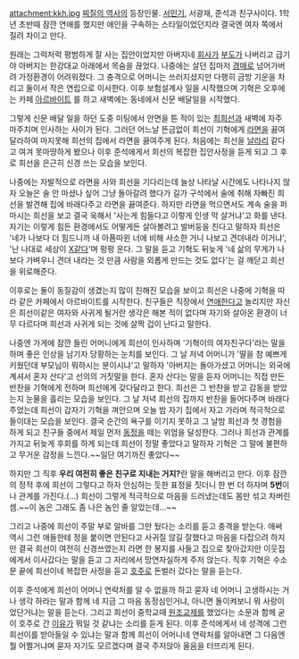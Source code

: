attachment:kkh.jpg
[[찌질의 역사]]의 등장인물. [[서민기]], 서광재, 준석과 친구사이다. 1학년 초반때 잠깐 연애를 했지만 애인을 구속하는 스타일이었던지라 결국엔 여자 쪽에서 질려 차이고 만다.

원래는 그럭저럭 평범하게 잘 사는 집안이었지만 아버지네 [[회사]]가 [[부도]]가 나버리고 급기야 아버지는 한강대교 아래에서 목숨을 끊었다. 나중에는 살던 집마저 [[경매]]로 넘어가버려 가정환경이 어려워졌다. 그 충격으로 어머니는 쓰러지셨지만 다행히 금방 기운을 차리고 둘이서 작은 연립으로 이사한다. 이후 보험설계사 일을 시작했으며 기혁은 오후에는 카페 [[아르바이트]] 를 하고 새벽에는 동네에서 신문 배달일을 시작했다.

그렇게 신문 배달 일을 하던 도중 미팅에서 안면을 튼 적이 있는 [[최희선]]과 새벽에 자주 마주치며 인사하는 사이가 된다. 그러던 어느날 뜬금없이 희선이 기혁에게 [[라면]]을 끓여달라하여 마지못해 희선의 집에서 라면을 끓여주게 된다. 처음에는 희선을 [[날라리]] 같다고 여겨 못마땅하게 봤으나 이후 준석에게서 희선의 복잡한 집안사정을 듣게 되고 그 후로 희선을 은근히 신경 쓰는 모습을 보인다. 

나중에는 자발적으로 라면을 사와 희선을 기다리는데 늘상 나타날 시간에도 나타나지 않자 오늘은 술 안 마셨나 싶어 그냥 돌아갈려 했다가 길가 구석에서 술에 취해 자빠진 희선을 발견해 집에 바래다주고 라면을 끓여준다. 하지만 라면을 먹으면서도 계속 술을 퍼마시는 희선을 보고 결국 욱해서 '사는게 힘들다고 이렇게 인생 막 살거냐'고 화를 낸다. 자기는 이렇게 힘든 환경에서도 어떻게든 살아볼려고 발버둥을 친다고 말하자 희선은 '네가 나보다 더 힘드니까 내 아픔따윈 너에 비해 사소한 거니 나보고 견뎌내라 이거냐', '난 나대로 세상이 [[좆|X]]같다'며 펑펑 운다. 그 말을 듣고 기혁도 뒤늦게 '네 삶의 무게가 나보다 가벼우니 견뎌 내라는 것 만큼 사람을 외롭게 만드는 것도 없다'는 걸 깨닫고 희선을 위로해준다.

이후로는 둘이 동질감이 생겼는지 많이 친해진 모습을 보이고 희선은 나중에 기혁을 따라 같은 카페에서 아르바이트를 시작한다. 친구들은 직장에서 [[연애]]한다고 놀리지만 자신은 희선이같은 여자와 사귀게 될거란 생각은 해본 적이 없다며 자기와 살아온 환경이 너무 다르다며 희선과 사귀게 되는 것에 살짝 겁이 난다고 말한다.

나중엔 가게에 잠깐 들린 어머니에게 희선이 인사하며 '기혁이의 여자친구다'라는 말을 하며 좋은 인상을 남기자 당황하는 눈치를 보인다. 그 날 저녁 어머니가 '딸을 참 예쁘게 키웠던데 부모님이 뭐하시는 분이시냐'고 말하자 '아버지는 돌아가셨고 어머니는 외국에 계셔서 혼자 산다'고 선의의 거짓말을 한다. 혼자 산다는 말을 듣자 어머니는 직접 만든 반찬을 기혁에게 전하며 희선에게 갖다달라고 한다. 희선은 그 반찬을 받고 감동을 받았는지 눈물을 흘리는 모습을 보인다. 그 날 저녁 희선의 집까지 반찬을 들어다주며 바래다 주었는데 희선이 갑자기 기혁을 껴안으며 오늘 밤 자기 집에서 자고 가라며 적극적으로 들이대는 모습을 보인다. 결국 순간의 욕구를 이기지 못하고 그 날밤 희선과 첫 경험을 하게 되고 친구들 중에서 제일 먼저 [[동정]]을 떼는 위엄을 달성한다. 그러나 희선과 관계를 가지고 뒤늦게 후회를 하게 되는데 희선이 정말 좋았다고 말하자 기혁은 그 말에 불편하고 무거운 감정을 느낀다.~~일단 여기까진 좋았다~~

하지만 그 직후 '''우리 여전히 좋은 친구로 지내는 거지?'''란 말을 해버리고 만다. 이후 잠깐의 정적 후에 희선이 그렇다고 하자 안심하는 듯한 표정을 짓더니 한 번 더 하자며 '''5번'''이나 관계를 가진다.(...) 희선이 그렇게 적극적으로 마음을 드러냈는데도 몸만 섞고 차버린 셈.~~이 놈은 그래도 좀 나은 놈인 줄 알았는데...~~

그리고 나중에 희선이 주말 부로 알바를 그만 뒀다는 소리를 듣고 충격을 받는다. 애써 역시 그런 애들한테 정을 붙이면 안된다고 사귀질 않길 잘했다고 마음을 다잡으려 하지만 결국 희선이 여전히 신경쓰였는지 라면 한 봉지를 사들고 집으로 찾아갔지만 이웃집에게서 이사갔다는 말을 듣고 그 자리에서 망연자실하게 주저 앉는다. 직후 기혁은 수소문 끝에 희선이네 복잡한 사정을 듣고 [[호주]]로 돈벌러 갔다는 말을 듣는다.

이후 준석에게 희선이 어머니 연락처를 알 수 없을까 하고 묻자 네 어머니 고생하시는 거나 생각 하라는 말과 함께 네 지금 그 마음 동정심인거냐, 아니면 돌이켜보니 뭐 사랑이었단거냐는 말을 듣는다. 그리고 희선이 중학교때 [[원조교제]]를 했었다는 소문과 함께 굳이 호주로 간 [[매춘|이유]]가 뭐일 것 같냐는 소리를 듣게 된다. 이후 준석에게서 네 성격에 그런 희선이를 받아들일 수 있냐는 말과 함께 희선이 어머니네 연락처를 알아내면 그 다음엔 뭘 어쩔거냐며 묻자 자기도 모르겠다며 결국 주저앉아 울음을 터뜨리게 된다.
